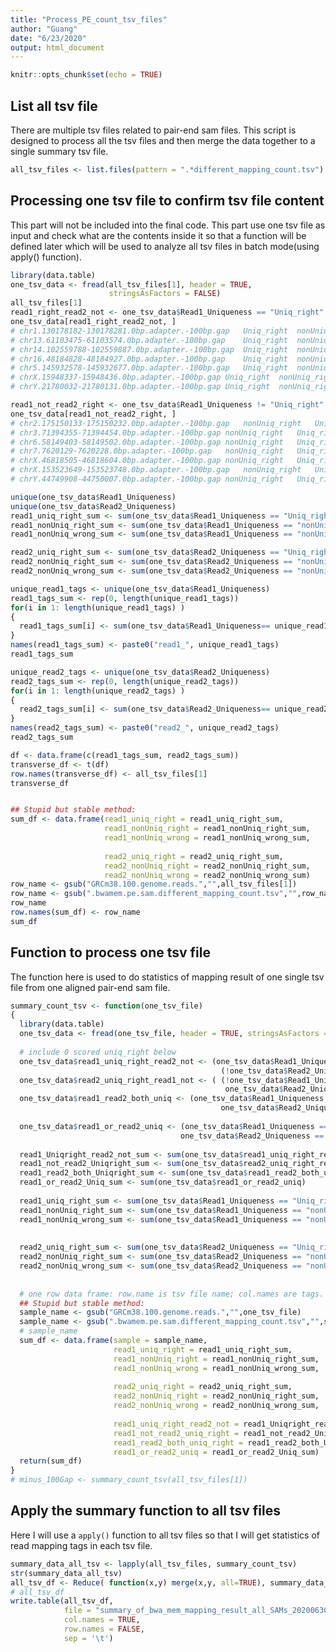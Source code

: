 ```yaml
---
title: "Process_PE_count_tsv_files"
author: "Guang"
date: "6/23/2020"
output: html_document
---
```


```r
knitr::opts_chunk$set(echo = TRUE)
```

## List all tsv file

There are multiple tsv files related to pair-end sam files. This script is designed to process all the tsv files and then merge the data together to a single summary tsv file.

```r
all_tsv_files <- list.files(pattern = ".*different_mapping_count.tsv")
```

## Processing one tsv file to confirm tsv file content

This part will not be included into the final code. This part use one tsv file as input and check what are the contents inside it so that a function will be defined later which will be used to analyze all tsv files in batch mode(using apply() function).
```r
library(data.table)
one_tsv_data <- fread(all_tsv_files[1], header = TRUE, 
                      stringsAsFactors = FALSE)
all_tsv_files[1]
read1_right_read2_not <- one_tsv_data$Read1_Uniqueness == "Uniq_right" & one_tsv_data$Read2_Uniqueness !="Uniq_right"
one_tsv_data[read1_right_read2_not, ]
# chr1.130178182-130178281.0bp.adapter.-100bp.gap	Uniq_right	nonUniq_right
# chr13.61103475-61103574.0bp.adapter.-100bp.gap	Uniq_right	nonUniq_right
# chr14.102559788-102559887.0bp.adapter.-100bp.gap	Uniq_right	nonUniq_right
# chr16.48184828-48184927.0bp.adapter.-100bp.gap	Uniq_right	nonUniq_right
# chr5.145932578-145932677.0bp.adapter.-100bp.gap	Uniq_right	nonUniq_right
# chrX.15948337-15948436.0bp.adapter.-100bp.gap	Uniq_right	nonUniq_right
# chrY.21780032-21780131.0bp.adapter.-100bp.gap	Uniq_right	nonUniq_right

read1_not_read2_right <- one_tsv_data$Read1_Uniqueness != "Uniq_right" & one_tsv_data$Read2_Uniqueness =="Uniq_right"
one_tsv_data[read1_not_read2_right, ]
# chr2.175150133-175150232.0bp.adapter.-100bp.gap	nonUniq_right	Uniq_right
# chr3.71394355-71394454.0bp.adapter.-100bp.gap	nonUniq_right	Uniq_right
# chr6.58149403-58149502.0bp.adapter.-100bp.gap	nonUniq_right	Uniq_right
# chr7.7620129-7620228.0bp.adapter.-100bp.gap	nonUniq_right	Uniq_right
# chrX.46818505-46818604.0bp.adapter.-100bp.gap	nonUniq_right	Uniq_right
# chrX.153523649-153523748.0bp.adapter.-100bp.gap	nonUniq_right	Uniq_right
# chrY.44749908-44750007.0bp.adapter.-100bp.gap	nonUniq_right	Uniq_right

unique(one_tsv_data$Read1_Uniqueness)
unique(one_tsv_data$Read2_Uniqueness)
read1_uniq_right_sum <- sum(one_tsv_data$Read1_Uniqueness == "Uniq_right")
read1_nonUniq_right_sum <- sum(one_tsv_data$Read1_Uniqueness == "nonUniq_right")
read1_nonUniq_wrong_sum <- sum(one_tsv_data$Read1_Uniqueness == "nonUniq_wrong")

read2_uniq_right_sum <- sum(one_tsv_data$Read2_Uniqueness == "Uniq_right")
read2_nonUniq_right_sum <- sum(one_tsv_data$Read2_Uniqueness == "nonUniq_right")
read2_nonUniq_wrong_sum <- sum(one_tsv_data$Read2_Uniqueness == "nonUniq_wrong")

unique_read1_tags <- unique(one_tsv_data$Read1_Uniqueness)
read1_tags_sum <- rep(0, length(unique_read1_tags))
for(i in 1: length(unique_read1_tags) )
{
  read1_tags_sum[i] <- sum(one_tsv_data$Read1_Uniqueness== unique_read1_tags[i])
}
names(read1_tags_sum) <- paste0("read1_", unique_read1_tags)
read1_tags_sum

unique_read2_tags <- unique(one_tsv_data$Read2_Uniqueness)
read2_tags_sum <- rep(0, length(unique_read2_tags))
for(i in 1: length(unique_read2_tags) )
{
  read2_tags_sum[i] <- sum(one_tsv_data$Read2_Uniqueness== unique_read2_tags[i])
}
names(read2_tags_sum) <- paste0("read2_", unique_read2_tags)
read2_tags_sum

df <- data.frame(c(read1_tags_sum, read2_tags_sum))
transverse_df <- t(df)
row.names(transverse_df) <- all_tsv_files[1]
transverse_df


## Stupid but stable method:
sum_df <- data.frame(read1_uniq_right = read1_uniq_right_sum,
                     read1_nonUniq_right = read1_nonUniq_right_sum,
                     read1_nonUniq_wrong = read1_nonUniq_wrong_sum,
                      
                     read2_uniq_right = read2_uniq_right_sum,
                     read2_nonUniq_right = read2_nonUniq_right_sum,
                     read2_nonUniq_wrong = read2_nonUniq_wrong_sum)
row_name <- gsub("GRCm38.100.genome.reads.","",all_tsv_files[1])
row_name <- gsub(".bwamem.pe.sam.different_mapping_count.tsv","",row_name)
row_name
row.names(sum_df) <- row_name
sum_df
```



## Function to process one tsv file

The function here is used to do statistics of mapping result of one single tsv file from one aligned pair-end sam file.

```r
summary_count_tsv <- function(one_tsv_file)
{
  library(data.table)
  one_tsv_data <- fread(one_tsv_file, header = TRUE, stringsAsFactors = FALSE)
  
  # include 0 scored uniq_right below
  one_tsv_data$read1_uniq_right_read2_not <- (one_tsv_data$Read1_Uniqueness == "Uniq_right" &
                                               (!one_tsv_data$Read2_Uniqueness == "Uniq_right") )
  one_tsv_data$read2_uniq_right_read1_not <- ( (!one_tsv_data$Read1_Uniqueness == "Uniq_right") &
                                                one_tsv_data$Read2_Uniqueness == "Uniq_right" )
  one_tsv_data$read1_read2_both_uniq <- (one_tsv_data$Read1_Uniqueness == "Uniq_right" &
                                               one_tsv_data$Read2_Uniqueness == "Uniq_right")
  
  one_tsv_data$read1_or_read2_uniq <- (one_tsv_data$Read1_Uniqueness == "Uniq_right" | 
                                      one_tsv_data$Read2_Uniqueness == "Uniq_right")
  
  read1_Uniqright_read2_not_sum <- sum(one_tsv_data$read1_uniq_right_read2_not)
  read1_not_read2_Uniqright_sum <- sum(one_tsv_data$read2_uniq_right_read1_not)
  read1_read2_both_Uniqright_sum <- sum(one_tsv_data$read1_read2_both_uniq )
  read1_or_read2_Uniq_sum <- sum(one_tsv_data$read1_or_read2_uniq)
  
  read1_uniq_right_sum <- sum(one_tsv_data$Read1_Uniqueness == "Uniq_right")
  read1_nonUniq_right_sum <- sum(one_tsv_data$Read1_Uniqueness == "nonUniq_right")
  read1_nonUniq_wrong_sum <- sum(one_tsv_data$Read1_Uniqueness == "nonUniq_wrong")
  
  
  read2_uniq_right_sum <- sum(one_tsv_data$Read2_Uniqueness == "Uniq_right")
  read2_nonUniq_right_sum <- sum(one_tsv_data$Read2_Uniqueness == "nonUniq_right")
  read2_nonUniq_wrong_sum <- sum(one_tsv_data$Read2_Uniqueness == "nonUniq_wrong")
  
  
  # one row data frame: row.name is tsv file name; col.names are tags.
  ## Stupid but stable method:
  sample_name <- gsub("GRCm38.100.genome.reads.","",one_tsv_file)
  sample_name <- gsub(".bwamem.pe.sam.different_mapping_count.tsv","",sample_name)
  # sample_name
  sum_df <- data.frame(sample = sample_name,
                       read1_uniq_right = read1_uniq_right_sum,
                       read1_nonUniq_right = read1_nonUniq_right_sum,
                       read1_nonUniq_wrong = read1_nonUniq_wrong_sum,
                        
                       read2_uniq_right = read2_uniq_right_sum,
                       read2_nonUniq_right = read2_nonUniq_right_sum,
                       read2_nonUniq_wrong = read2_nonUniq_wrong_sum,
                       
                       read1_uniq_right_read2_not = read1_Uniqright_read2_not_sum,
                       read1_not_read2_uniq_right = read1_not_read2_Uniqright_sum,
                       read1_read2_both_uniq_right = read1_read2_both_Uniqright_sum,
                       read1_or_read2_uniq = read1_or_read2_Uniq_sum)
  return(sum_df)
}
# minus_100Gap <- summary_count_tsv(all_tsv_files[1])

```

## Apply the summary function to all tsv files

Here I will use a `apply()` function to all tsv files so that I will get statistics of read mapping tags in each tsv file.

```r
summary_data_all_tsv <- lapply(all_tsv_files, summary_count_tsv)
str(summary_data_all_tsv)
all_tsv_df <- Reduce( function(x,y) merge(x,y, all=TRUE), summary_data_all_tsv)
# all_tsv_df
write.table(all_tsv_df,
            file = "summary_of_bwa_mem_mapping_result_all_SAMs_20200630.tsv",
            col.names = TRUE,
            row.names = FALSE,
            sep = '\t')

```


